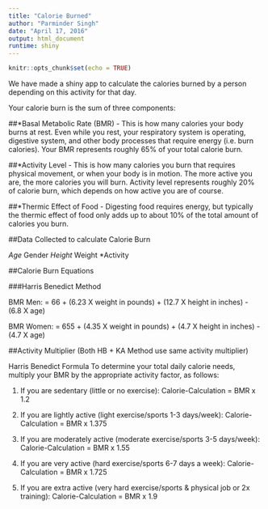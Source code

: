 ---
title: "Calorie Burned"
author: "Parminder Singh"
date: "April 17, 2016"
output: html_document
runtime: shiny
---

```{r setup, include=FALSE}
knitr::opts_chunk$set(echo = TRUE)
```

We have made a shiny app to calculate the calories burned by a person depending on this activity for that day. 

Your calorie burn is the sum of three components:

##*Basal Metabolic Rate (BMR) - 
This is how many calories your body burns at rest. Even while you rest, your respiratory system is operating, digestive system, and other body processes that require energy (i.e. burn calories). Your BMR represents roughly 65% of your total calorie burn.

##*Activity Level - 
This is how many calories you burn that requires physical movement, or when your body is in motion. The more active you are, the more calories you will burn. Activity level represents roughly 20% of calorie burn, which depends on how active you are of course.

##*Thermic Effect of Food - 
Digesting food requires energy, but typically the thermic effect of food only adds up to about 10% of the total amount of calories you burn.

##Data Collected to calculate Calorie Burn

*Age
*Gender
*Height
*Weight
*Activity

##Calorie Burn Equations

###Harris Benedict Method

BMR Men: = 66 + (6.23 X weight in pounds) + (12.7 X height in inches) - (6.8 X age)

BMR Women: = 655 + (4.35 X weight in pounds) + (4.7 X height in inches) - (4.7 X age)

##Activity Multiplier
(Both HB + KA Method use same activity multiplier)

Harris Benedict Formula To determine your total daily calorie needs, multiply your BMR by the appropriate activity factor, as follows:

1. If you are sedentary (little or no exercise): Calorie-Calculation = BMR x 1.2

2. If you are lightly active (light exercise/sports 1-3 days/week): Calorie-Calculation = BMR x 1.375

3. If you are moderately active (moderate exercise/sports 3-5 days/week): Calorie-Calculation = BMR x 1.55

4. If you are very active (hard exercise/sports 6-7 days a week): Calorie-Calculation = BMR x 1.725

5. If you are extra active (very hard exercise/sports & physical job or 2x training): Calorie-Calculation = BMR x 1.9


